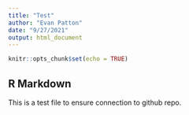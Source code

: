 ```yaml
---
title: "Test"
author: "Evan Patton"
date: "9/27/2021"
output: html_document
---
```


```r
knitr::opts_chunk$set(echo = TRUE)
```

## R Markdown

This is a test file to ensure connection to github repo.